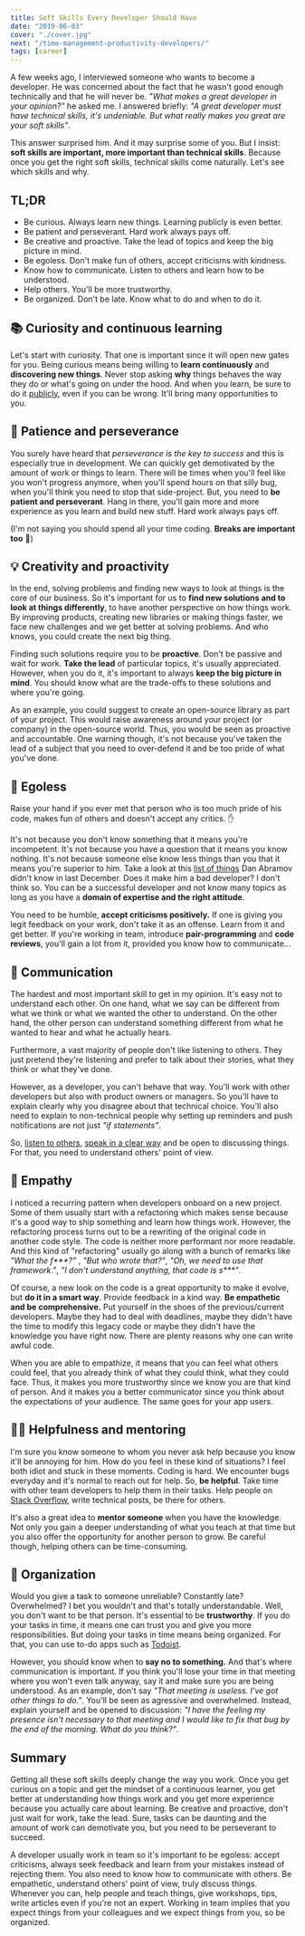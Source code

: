 ```yaml
---
title: Soft Skills Every Developer Should Have
date: "2019-06-03"
cover: "./cover.jpg"
next: "/time-management-productivity-developers/"
tags: [career]
---
```


A few weeks ago, I interviewed someone who wants to become a developer. He was concerned about the fact that he wasn't good enough technically and that he will never be. _"What makes a great developer in your opinion?"_ he asked me. I answered briefly: _"A great developer must have technical skills, it's undeniable. But what really makes you great are your soft skills"_.

This answer surprised him. And it may surprise some of you. But I insist: **soft skills are important, more important than technical skills**. Because once you get the right soft skills, technical skills come naturally. Let's see which skills and why.

## TL;DR

- Be curious. Always learn new things. Learning publicly is even better.
- Be patient and perseverant. Hard work always pays off.
- Be creative and proactive. Take the lead of topics and keep the big picture in mind.
- Be egoless. Don't make fun of others, accept criticisms with kindness.
- Know how to communicate. Listen to others and learn how to be understood.
- Help others. You'll be more trustworthy.
- Be organized. Don't be late. Know what to do and when to do it.

## 📚 Curiosity and continuous learning

Let's start with curiosity. That one is important since it will open new gates for you. Being curious means being willing to **learn continuously** and **discovering new things**. Never stop asking **why** things behaves the way they do or what's going on under the hood. And when you learn, be sure to do it [publicly](https://twitter.com/swyx/status/1009174159690264579), even if you can be wrong. It'll bring many opportunities to you.

## 💪 Patience and perseverance

You surely have heard that _perseverance is the key to success_ and this is especially true in development. We can quickly get demotivated by the amount of work or things to learn. There will be times when you'll feel like you won't progress anymore, when you'll spend hours on that silly bug, when you'll think you need to stop that side-project. But, you need to **be patient and perseverant**. Hang in there, you'll gain more and more experience as you learn and build new stuff. Hard work always pays off.

(I'm not saying you should spend all your time coding. **Breaks are important too** 🌴)

## 💡 Creativity and proactivity

In the end, solving problems and finding new ways to look at things is the core of our business. So it's important for us to **find new solutions and to look at things differently**, to have another perspective on how things work. By improving products, creating new libraries or making things faster, we face new challenges and we get better at solving problems. And who knows, you could create the next big thing.

Finding such solutions require you to be **proactive**. Don't be passive and wait for work. **Take the lead** of particular topics, it's usually appreciated. However, when you do it, it's important to always **keep the big picture in mind**. You should know what are the trade-offs to these solutions and where you're going.

As an example, you could suggest to create an open-source library as part of your project. This would raise awareness around your project (or company) in the open-source world. Thus, you would be seen as proactive and accountable. One warning though, it's not because you've taken the lead of a subject that you need to over-defend it and be too pride of what you've done.

## 🧠 Egoless

Raise your hand if you ever met that person who is too much pride of his code, makes fun of others and doesn't accept any critics. ✋

It's not because you don't know something that it means you're incompetent. It's not because you have a question that it means you know nothing. It's not because someone else know less things than you that it means you're superior to him. Take a look at this [list of things](https://overreacted.io/things-i-dont-know-as-of-2018/) Dan Abramov didn't know in last December. Does it make him a bad developer? I don't think so. You can be a successful developer and not know many topics as long as you have a **domain of expertise and the right attitude**.

You need to be humble, **accept criticisms positively.** If one is giving you legit feedback on your work, don't take it as an offense. Learn from it and get better. If you're working in team, introduce **pair-programming** and **code reviews**, you'll gain a lot from it, provided you know how to communicate...

## 💬 Communication

The hardest and most important skill to get in my opinion. It's easy not to understand each other. On one hand, what we say can be different from what we think or what we wanted the other to understand. On the other hand, the other person can understand something different from what he wanted to hear and what he actually hears.

Furthermore, a vast majority of people don't like listening to others. They just pretend they're listening and prefer to talk about their stories, what they think or what they've done.

However, as a developer, you can't behave that way. You'll work with other developers but also with product owners or managers. So you'll have to explain clearly why you disagree about that technical choice. You'll also need to explain to non-technical people why setting up reminders and push notifications are not just _"if statements"_.

So, [listen to others](https://www.ted.com/talks/julian_treasure_5_ways_to_listen_better), [speak in a clear way](https://www.ted.com/talks/julian_treasure_how_to_speak_so_that_people_want_to_listen) and be open to discussing things. For that, you need to understand others' point of view.

## 🤗 Empathy

I noticed a recurring pattern when developers onboard on a new project. Some of them usually start with a refactoring which makes sense because it's a good way to ship something and learn how things work. However, the refactoring process turns out to be a rewriting of the original code in another code style. The code is neither more performant nor more readable. And this kind of "refactoring" usually go along with a bunch of remarks like _"What the f\*\*\*?"_ , _"But who wrote that?"_, _"Oh, we need to use that framework."_, _"I don't understand anything, that code is s\*\*\*"_.

Of course, a new look on the code is a great opportunity to make it evolve, but **do it in a smart way**. Provide feedback in a kind way. **Be empathetic and be comprehensive.** Put yourself in the shoes of the previous/current developers. Maybe they had to deal with deadlines, maybe they didn't have the time to modify this legacy code or maybe they didn't have the knowledge you have right now. There are plenty reasons why one can write awful code.

When you are able to empathize, it means that you can feel what others could feel, that you already think of what they could think, what they could face. Thus, it makes you more trustworthy since we know you are that kind of person. And it makes you a better communicator since you think about the expectations of your audience. The same goes for your app users.

## 👨‍🏫 Helpfulness and mentoring

I'm sure you know someone to whom you never ask help because you know it'll be annoying for him. How do you feel in these kind of situations? I feel both idiot and stuck in these moments. Coding is hard. We encounter bugs everyday and it's normal to reach out for help. So, **be helpful**. Take time with other team developers to help them in their tasks. Help people on [Stack Overflow](https://stackoverflow.com/), write technical posts, be there for others.

It's also a great idea to **mentor someone** when you have the knowledge. Not only you gain a deeper understanding of what you teach at that time but you also offer the opportunity for another person to grow. Be careful though, helping others can be time-consuming.

## 📅 Organization

Would you give a task to someone unreliable? Constantly late? Overwhelmed? I bet you wouldn't and that's totally understandable. Well, you don't want to be that person. It's essential to be **trustworthy**. If you do your tasks in time, it means one can trust you and give you more responsibilities. But doing your tasks in time means being organized. For that, you can use to-do apps such as [Todoist](https://todoist.com/).

However, you should know when to **say no to something.** And that's where communication is important. If you think you'll lose your time in that meeting where you won't even talk anyway, say it and make sure you are being understood. As an example, don't say _"That meeting is useless. I've got other things to do."_. You'll be seen as agressive and overwhelmed. Instead, explain yourself and be opened to discussion: _"I have the feeling my presence isn't necessary to that meeting and I would like to fix that bug by the end of the morning. What do you think?"_.

## Summary

Getting all these soft skills deeply change the way you work. Once you get curious on a topic and get the mindset of a continuous learner, you get better at understanding how things work and you get more experience because you actually care about learning. Be creative and proactive, don't just wait for work, take the lead. Sure, tasks can be daunting and the amount of work can demotivate you, but you need to be perseverant to succeed.

A developer usually work in team so it's important to be egoless: accept criticisms, always seek feedback and learn from your mistakes instead of rejecting them. You also need to know how to communicate with others. Be empathetic, understand others' point of view, truly discuss things. Whenever you can, help people and teach things, give workshops, tips, write articles even if you're not an expert. Working in team implies that you expect things from your colleagues and we expect things from you, so be organized.
